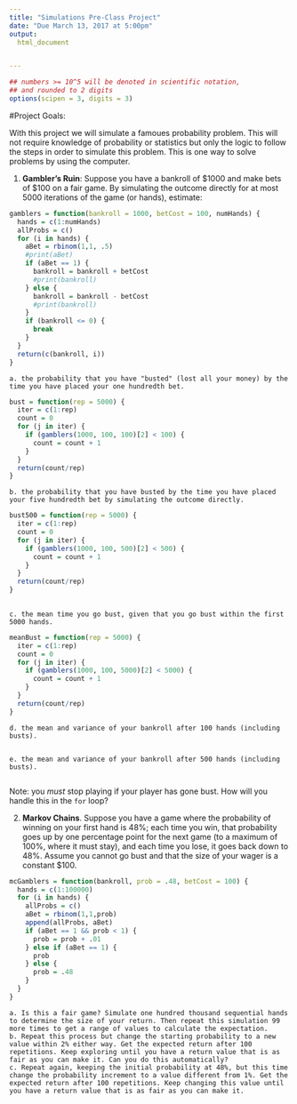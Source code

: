 ```yaml
---
title: "Simulations Pre-Class Project"
date: "Due March 13, 2017 at 5:00pm"
output:
  html_document


---
```


<style type="text/css">
.table {

    width: 80%;
    margin-left:10%; 
    margin-right:10%;
}
</style>
```r
## numbers >= 10^5 will be denoted in scientific notation,
## and rounded to 2 digits
options(scipen = 3, digits = 3)
```


#Project Goals:

With this project we will simulate a famoues probability problem. This will not require knowledge of probability or statistics but only the logic to follow the steps in order to simulate this problem. This is one way to solve problems by using the computer. 

 1. **Gambler's Ruin**: Suppose you have a bankroll of $1000 and make bets of $100 on a fair game. By simulating the outcome directly for at most 5000 iterations of the game (or hands), estimate:
 
```r
gamblers = function(bankroll = 1000, betCost = 100, numHands) {
  hands = c(1:numHands)
  allProbs = c()
  for (i in hands) {
    aBet = rbinom(1,1, .5)
    #print(aBet)
    if (aBet == 1) {
      bankroll = bankroll + betCost
      #print(bankroll)
    } else {
      bankroll = bankroll - betCost
      #print(bankroll)
    }
    if (bankroll <= 0) {
      break
    }
  }
  return(c(bankroll, i))
}
```
    a. the probability that you have "busted" (lost all your money) by the time you have placed your one hundredth bet. 
```r
bust = function(rep = 5000) {
  iter = c(1:rep)
  count = 0
  for (j in iter) {
    if (gamblers(1000, 100, 100)[2] < 100) {
      count = count + 1
    }
  }
  return(count/rep)
}

```
    b. the probability that you have busted by the time you have placed your five hundredth bet by simulating the outcome directly. 
```r
bust500 = function(rep = 5000) {
  iter = c(1:rep)
  count = 0
  for (j in iter) {
    if (gamblers(1000, 100, 500)[2] < 500) {
      count = count + 1
    }
  }
  return(count/rep)
}
    
```
    c. the mean time you go bust, given that you go bust within the first 5000 hands.
```r
meanBust = function(rep = 5000) {
  iter = c(1:rep)
  count = 0
  for (j in iter) {
    if (gamblers(1000, 100, 5000)[2] < 5000) {
      count = count + 1
    }
  }
  return(count/rep)
}

```
    d. the mean and variance of your bankroll after 100 hands (including busts).
```r

```
    e. the mean and variance of your bankroll after 500 hands (including busts).
```r

```
 
Note: you *must* stop playing if your player has gone bust. How will you handle this in the `for` loop?

2. **Markov Chains**. Suppose you have a game where the probability of winning on your first hand is 48%; each time you win, that probability goes up by one percentage point for the next game (to a maximum of 100%, where it must stay), and each time you lose, it goes back down to 48%. Assume you cannot go bust and that the size of your wager is a constant $100.
```r
mcGamblers = function(bankroll, prob = .48, betCost = 100) {
  hands = c(1:100000)
  for (i in hands) {
    allProbs = c()
    aBet = rbinom(1,1,prob)
    append(allProbs, aBet)
    if (aBet == 1 && prob < 1) {
      prob = prob + .01
    } else if (aBet == 1) {
      prob
    } else {
      prob = .48
    }
  }
}
```
    a. Is this a fair game? Simulate one hundred thousand sequential hands to determine the size of your return. Then repeat this simulation 99 more times to get a range of values to calculate the expectation.
    b. Repeat this process but change the starting probability to a new value within 2% either way. Get the expected return after 100 repetitions. Keep exploring until you have a return value that is as fair as you can make it. Can you do this automatically?
    c. Repeat again, keeping the initial probability at 48%, but this time change the probability increment to a value different from 1%. Get the expected return after 100 repetitions. Keep changing this value until you have a return value that is as fair as you can make it. 
